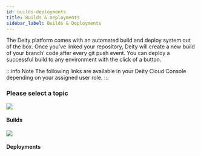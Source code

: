 ```yaml
---
id: builds-deployments
title: Builds & Deployments
sidebar_label: Builds & Deployments
---
```



The Deity platform comes with an automated build and deploy system out of the box. Once you’ve linked your repository, Deity will create a new build of your branch’ code after every git push event. You can deploy a successful build to any environment with the click of a button.


:::info Note
The following links are available in your Deity Cloud Console depending on your assigned user role.
:::


### Please select a topic
<div className="flex mb80 brighten">
  <Card to="/docs/console/builds-deployments/builds">
    <img src="/img/icons/cpu.svg" />
    <h4>Builds</h4>
    <p></p>
  </Card>
  <Card to="/docs/console/builds-deployments/deployments">
    <img src="/img/icons/deployment.svg" />
    <h4>Deployments</h4>
    <p></p>
  </Card>
</div>